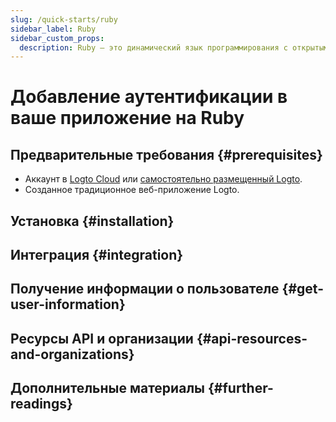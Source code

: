```yaml
---
slug: /quick-starts/ruby
sidebar_label: Ruby
sidebar_custom_props:
  description: Ruby — это динамический язык программирования с открытым исходным кодом, ориентированный на простоту и продуктивность.
---
```




# Добавление аутентификации в ваше приложение на Ruby

<GuideTip />

## Предварительные требования \{#prerequisites}

- Аккаунт в [Logto Cloud](https://cloud.logto.io) или [самостоятельно размещенный Logto](/introduction/set-up-logto-oss).
- Созданное традиционное веб-приложение Logto.

## Установка \{#installation}

<Installation />

## Интеграция \{#integration}

<Integration />

## Получение информации о пользователе \{#get-user-information}

<GetUserInformation />

## Ресурсы API и организации \{#api-resources-and-organizations}

<ApiResources />

## Дополнительные материалы \{#further-readings}

<FurtherReadings />
